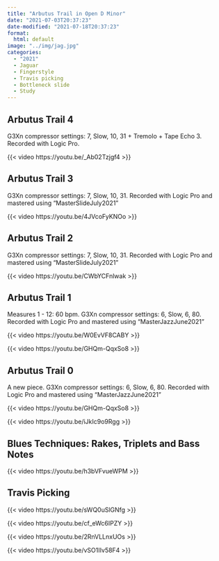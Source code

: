 ```yaml
---
title: "Arbutus Trail in Open D Minor"
date: "2021-07-03T20:37:23"
date-modified: "2021-07-18T20:37:23"
format: 
  html: default
image: "../img/jag.jpg"
categories:
  - "2021"
  - Jaguar
  - Fingerstyle
  - Travis picking
  - Bottleneck slide
  - Study
---
```

## Arbutus Trail 4
G3Xn compressor settings: 7, Slow, 10, 31 + Tremolo + Tape Echo 3. Recorded with Logic Pro.

{{< video https://youtu.be/_Ab02Tzjgf4 >}}

## Arbutus Trail 3
G3Xn compressor settings: 7, Slow, 10, 31. Recorded with Logic Pro and mastered using "MasterSlideJuly2021"

{{< video https://youtu.be/4JVcoFyKNOo >}}

## Arbutus Trail 2
G3Xn compressor settings: 7, Slow, 10, 31. Recorded with Logic Pro and mastered using "MasterSlideJuly2021"

{{< video https://youtu.be/CWbYCFnlwak >}}

## Arbutus Trail 1
Measures 1 - 12: 60 bpm. G3Xn compressor settings: 6, Slow, 6, 80. Recorded with Logic Pro and mastered using "MasterJazzJune2021"

{{< video https://youtu.be/W0EvVF8CABY >}}

{{< video https://youtu.be/GHQm-QqxSo8 >}}

## Arbutus Trail 0
A new piece. G3Xn compressor settings: 6, Slow, 6, 80. Recorded with Logic Pro and mastered using "MasterJazzJune2021"

{{< video https://youtu.be/GHQm-QqxSo8 >}}

{{< video https://youtu.be/iJkIc9o9Rgg >}}

## Blues Techniques: Rakes, Triplets and Bass Notes

{{< video https://youtu.be/h3bVFvueWPM >}}

## Travis Picking

{{< video https://youtu.be/sWQ0uSlGNfg >}}

{{< video https://youtu.be/cf_eWc6IPZY >}}

{{< video https://youtu.be/2RnVLLnxUOs >}}

{{< video https://youtu.be/vSO1IIv58F4 >}}
